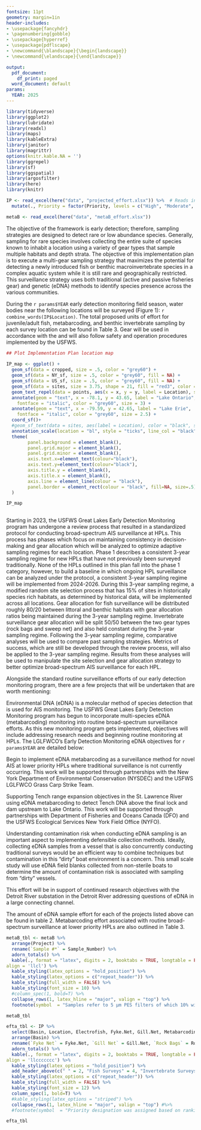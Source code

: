 ```yaml
---
fontsize: 11pt
geometry: margin=1in
header-includes:
- \usepackage{fancyhdr}
- \pagenumbering{gobble}
- \usepackage{hyperref}
- \usepackage{pdflscape}
- \newcommand{\blandscape}{\begin{landscape}}
- \newcommand{\elandscape}{\end{landscape}}

output:
  pdf_document:
    df_print: paged
  word_document: default
params:
  YEAR: 2025
---
```


```r
library(tidyverse)
library(ggplot2)
library(lubridate)
library(readxl)
library(maps)
library(kableExtra)
library(janitor)
library(magrittr)
options(knitr.kable.NA = '')
library(ggrepel)
library(sf)
library(ggspatial)
library(argosfilter)
library(here)
library(knitr)
```

```r
IP <- read_excel(here("data", "projected_effort.xlsx")) %>%  # Reads in the .CSV file from the folder path, change csv to update report
  mutate(., Priority = factor(Priority, levels = c("High", "Moderate", "Low")))

metaB <- read_excel(here("data", "metaB_effort.xlsx"))
```

\begin{titlepage}

\colorbox{black}{\rlap{\huge\bfseries\textcolor{white}{U.S. Fish \& Wildlife Service}}\hspace{\linewidth}\hspace{-2\fboxsep}}\vspace{.25cm}
\begin{flushleft}\large\textbf{Lower Great Lakes Fish and Wildlife Conservation Office, Aquatic Invasive Species Program}\end{flushleft}\vspace{.25cm}
\newline
\large\textit{Early Detection Monitoring Implementation Plan, Lake Erie and Lake Ontario `r params$YEAR`}\vspace{.25cm}
\begin{flushleft}

\large\textbf{Program Overview}

Aquatic invasive species pose a serious threat to the Great Lakes. That threat has prompted natural resource agencies to examine pathways of introduction and risks posed by priority species. Prevention, early detection, and rapid response provide the most effective and potentially successful means to minimize harm to the environment and costs associated with stopping the spread of nonnative species. The U.S. Fish and Wildlife Service (USFWS) developed the \textit{Strategic Framework for the Early Detection of Non-native Fishes and Select Benthic Macroinvertebrates in the Great Lakes} identifying early detection as a priority action. The framework defines how the USFWS will carry out early detection efforts in high priority locations (HPL). HPLs are selected based on their increased likelihood for invasion. Sampling focuses on harbors, rivers, and embayments of the Great Lakes as determined by a \href{https://cfpub.epa.gov/si/si_public_record_Report.cfm?dirEntryId=350136&Lab=CCTE}{risk-based prioritization framework for AIS in the Great Lakes}. Results from the risk-based prioritization framework produce a ranking for each taxa that represents invasion risk at a location and is used to select and prioritize survey locations (Table 1). 

```r

hpl_tbl <- IP %>% 
  select(Basin, Location, Fish = Fish.Rank, Invertebrate = Invert.Rank, `Priority*` = Priority) %>% 
  arrange(Basin, `Priority*`) %>% 
  kable(., format = "latex", digits = 2, booktabs = TRUE, longtable = FALSE, caption = "Priority levels of the top ranked locations across the lower Great Lakes.",
align = 'llccc') %>%
  kable_styling(latex_options = "hold_position") %>%
  add_header_above(c(" " = 2, "Ranking out of 386 Locations" = 2, " " = 1)) %>%
  kable_styling(latex_options = c("repeat_header")) %>% 
  kable_styling(full_width = FALSE) %>%
  kable_styling(font_size = 12) %>%
  column_spec(1, bold=T) %>% 
  #kable_styling(latex_options = "striped") %>%
  collapse_rows(1, latex_hline = "major", valign = "top") %>% 
  footnote(symbol  = "Priority designation was assigned based on rankings from the risk-based prioritization framework (fish and invertebrate), supporting ongoing invasion fronts, and other AIS program objectives.", threeparttable = T) 

hpl_tbl
```

This report outlines implementation of the field elements of the Framework in Lake Erie and Lake Ontario during `r params$YEAR`. The proposed work will be carried out by the USFWS's Lower Great Lakes Fish and Wildlife Conservation Office (LGLFWCO).

```r

## Read in shapefiles

 Lake_sf <- st_read(here("shapefiles/GL_Outline", "glgis_gl_shore_noaa_70k.shp"))
 cropped <- st_crop(Lake_sf, xmin = -73, xmax = -81,
                                    ymin = 41.5, ymax = 45.4)
 NY_sf <- st_read(here("shapefiles/NYS_Civil_Boundaries.shp/NYS_Civil_Boundaries_SHP",  "State_Shoreline.shp"))
 
 US_sf <- st_read(here("shapefiles/States_shapefile", "States_shapefile.shp")) %>% 
   filter(State_Code %in% c('PA'))
 #US_cropped <- st_crop(US_sf, xmin = -73, xmax = -81, ymin = 41.5, ymax = 45.4)
 
 ## Create Sampling Locations

points <- IP %>%
  select(Location, x, y) %>%
  group_by(Location) %>%
  summarise(x,y)

sites <- st_as_sf(points, coords = c("x", "y"), crs = 4326, agr = "constant")
  
```

\end{flushleft}
\fancypagestyle{ContactFooter}{%
  \fancyhf{}
  \renewcommand\headrulewidth{0pt}
  \fancyfoot[L]{Questions related to the implementation plan can be directed to Zy Biesinger, Aquatic Invasive Species Program Lead, Lower Great Lakes Fish and Wildlife Conservation Office, Phone: 585-948-7046, Email: zy\_biesinger$@$fws.gov}
}
\thispagestyle{ContactFooter}
\end{titlepage}

\large\textbf{General Objectives}

The objective of the framework is early detection; therefore, sampling strategies are designed to detect rare or low abundance species. Generally, sampling for rare species involves collecting the entire suite of species known to inhabit a location using a variety of gear types that sample multiple habitats and depth strata. The objective of this implementation plan is to execute a multi-gear sampling strategy that maximizes the potential for detecting a newly introduced fish or benthic macroinvertebrate species in a complex aquatic system while it is still rare and geographically restricted. This surveillance strategy uses both traditional (active and passive fisheries gear) and genetic (eDNA) methods to identify species presence across the various communities.

During the `r params$YEAR` early detection monitoring field season, water bodies near the following locations will be surveyed (Figure 1): `r combine_words(IP$Location)`. The total proposed units of effort for juvenile/adult fish, metabarcoding, and benthic invertebrate sampling by each survey location can be found in Table 3. Gear will be used in accordance with the \textit{Recommended Sampling Gear Types and Standard Operating Procedures for the Early Detection of Non-native Fishes and Select Benthic Macroinvertebrates in the Great Lakes} and will also follow safety and operation procedures implemented by the USFWS.  


```r
 
## Plot Implementation Plan location map
 
IP_map <- ggplot() + 
  geom_sf(data = cropped, size = .5, color = "grey60") +
  geom_sf(data = NY_sf, size = .5, color = "grey60", fill = NA) +
  geom_sf(data = US_sf, size = .5, color = "grey60", fill = NA) +
  geom_sf(data = sites, size = 3.75, shape = 21, fill = "red3", color = "red1", stroke = 1.25, alpha = .5) +
  geom_text_repel(data = points, aes(x = x, y = y, label = Location), size = 3.2, point.padding = .7, max.overlaps = Inf) + 
  annotate(geom = "text", x = -78.1, y = 43.65, label = "Lake Ontario", 
    fontface = "italic", color = "grey60", size = 3) +
  annotate(geom = "text", x = -79.59, y = 42.65, label = "Lake Erie", 
    fontface = "italic", color = "grey60", size = 2.5) +
  coord_sf()+
  #geom_sf_text(data = sites, aes(label = Location), color = "black", size = 2.6, nudge_y = -.15)  +
  annotation_scale(location = "bl", style = "ticks", line_col = "black", text_col = "black") +
  theme(
        panel.background = element_blank(),
        panel.grid.major = element_blank(), 
        panel.grid.minor = element_blank(),
        axis.text.x=element_text(colour="black"),
        axis.text.y=element_text(colour="black"),
        axis.title.y = element_blank(),
        axis.title.x = element_blank(),
        axis.line = element_line(colour = "black"),
        panel.border = element_rect(colour = "black", fill=NA, size=.5)
  )

IP_map
 
```

\clearpage

\large\textbf{Traditional Surviellance Efforts}

Starting in 2023, the USFWS Great Lakes Early Detection Monitoring program has undergone a review process that resulted in a standardized protocol for conducting broad-spectrum AIS surveillance at HPLs. This process has phases which focus on maintaining consistency in decision-making and gear allocation which will be analyzed to optimize adaptive sampling regimes for each location. Phase 1 describes a consistent 3-year sampling regime for new HPLs that have not previously been surveyed traditionally. None of the HPLs outlined in this plan fall into the phase 1 category, however, to build a baseline in which ongoing HPL surveillance can be analyzed under the protocol, a consistent 3-year sampling regime will be implemented from 2024-2026. During this 3-year sampling regime, a modified random site selection process that has 15% of sites in historically species rich habitats, as determined by historical data, will be implemented across all locations. Gear allocation for fish surveillance will be distributed roughly 80/20 between littoral and benthic habitats with gear allocation ratios being maintained during the 3-year sampling regime. Invertebrate surveillance gear allocation will be split 50/50 between the two gear types (rock bags and sweep net) and also held constant during the 3-year sampling regime. Following the 3-year sampling regime, comparative analyses will be used to compare past sampling strategies. Metrics of success, which are still be developed through the review process, will also be applied to the 3-year sampling regime. Results from these analyses will be used to manipulate the site selection and gear allocation strategy to better optimize broad-spectrum AIS surveillance for each HPL.               

Alongside the standard routine surveillance efforts of our early detection monitoring program, there are a few projects that will be undertaken that are worth mentioning:
\begin{enumerate}
\item Surveillance efforts along the St. Lawrence River near Massena, NY will be ongoing as Tench (\textit{Tinca tinca}) continue to undergo a range expansion into the upper St. Lawrence River. This effort is targeted towards littoral habitats that have been suggested to be preferred by Tench and therefore will not be subscribed to the 3-year sampling regime. Massena, NY maintains a High priority status due to the range expansion of Tench and binational partner interest in monitoring that invasion front.  

\item Although there will not be any dedicated crayfish survey effort, further support of the Buffalo Park Schools Red Swamp Crayfish (\textit{Procambarus clarkii}) infestation will result in a few days of effort around the perimeter of the known established population to determine any potential spread.  
\end{enumerate}

\large\textbf{Genetic Surviellance Efforts}

Environmental DNA (eDNA) is a molecular method of species detection that is used for AIS monitoring. The USFWS Great Lakes Early Detection Monitoring program has begun to incorporate multi-species eDNA (metabarcoding) monitoring into routine broad-spectrum surveillance efforts. As this new monitoring program gets implemented, objectives will include addressing research needs and beginning routine monitoring at HPLs. The LGLFWCO's Early Detection Monitoring eDNA objectives for `r params$YEAR` are detailed below:

\normalsize\textbf{Early Detection Monitoring}
\newline
Begin to implement eDNA metabarcoding as a surveillance method for novel AIS at lower priority HPLs where traditional surveillance is not currently occurring. This work will be supported through partnerships with the New York Department of Environmental Conservation (NYSDEC) and the USFWS LGLFWCO Grass Carp Strike Team.   

\normalsize\textbf{St. Lawrence River Tench}
\newline
Supporting Tench range expansion objectives in the St. Lawrence River using eDNA metabarcoding to detect Tench DNA above the final lock and dam upstream to Lake Ontario. This work will be supported through partnerships with Department of Fisheries and Oceans Canada (DFO) and the USFWS Ecological Services New York Field Office (NYFO).  

\normalsize\textbf{Metabarcoding Methods Research}
\newline
Understanding contamination risk when conducting eDNA sampling is an important aspect to implementing defensible collection methods. Ideally, collecting eDNA samples from a vessel that is also concurrently conducting traditional surveys would be an efficient way to combine techniques but contamination in this "dirty" boat environment is a concern. This small scale study will use eDNA field blanks collected from non-sterile boats to determine the amount of contamination risk is associated with sampling from "dirty" vessels.  

\normalsize\textbf{Detroit River Metabarcoding Reasearch}
\newline
This effort will be in support of continued research objectives with the Detroit River substation in the Detroit River addressing questions of eDNA in a large connecting channel.

The amount of eDNA sample effort for each of the projects listed above can be found in table 2. Metabarcoding effort associated with routine broad-spectrum surveillance at lower priority HPLs are also outlined in Table 3.

```r

metaB_tbl <- metaB %>% 
  arrange(Project) %>% 
  rename(`Sample #*` = Sample_Number) %>% 
  adorn_totals() %>% 
  kable(., format = "latex", digits = 2, booktabs = TRUE, longtable = FALSE, caption = "Number of eDNA samples that will be allocated to each project.",
align = 'llcl') %>%
  kable_styling(latex_options = "hold_position") %>%
  kable_styling(latex_options = c("repeat_header")) %>% 
  kable_styling(full_width = FALSE) %>%
  kable_styling(font_size = 10) %>%
  #column_spec(1, bold=T) %>% 
  collapse_rows(1, latex_hline = "major", valign = "top") %>% 
  footnote(symbol  = "Samples refer to 5 µm PES filters of which 10% will be designated as field blank controls.", threeparttable = T) 

metaB_tbl
```

\clearpage
\blandscape
\large\textbf{Proposed Priority Location Surviellance Efforts}
\newline
```r

efta_tbl <- IP %>% 
  select(Basin, Location, Electrofish, Fyke.Net, Gill.Net, Metabarcoding, Rock.Bags, Sweep.Net) %>% 
  arrange(Basin) %>% 
  rename(`Fyke Net` = Fyke.Net, `Gill Net` = Gill.Net, `Rock Bags` = Rock.Bags, `Sweep Net` = Sweep.Net) %>% 
  adorn_totals() %>% 
  kable(., format = "latex", digits = 2, booktabs = TRUE, longtable = FALSE, caption = "Amount of effort proposed for each high priority location for Juvenile/Adult fish, Metabarcoding, and Benthic Invertebrates.",
align = 'llccccccc') %>%
  kable_styling(latex_options = "hold_position") %>%
  add_header_above(c(" " = 2, "Fish Surveys" = 4, "Invertebrate Surveys" = 2)) %>%
  kable_styling(latex_options = c("repeat_header")) %>% 
  kable_styling(full_width = FALSE) %>%
  kable_styling(font_size = 12) %>%
  column_spec(1, bold=T) %>% 
  #kable_styling(latex_options = "striped") %>%
  collapse_rows(1, latex_hline = "major", valign = "top") #%>% 
  #footnote(symbol  = "Priority designation was assigned based on rankings (fish and invertebrate), supporting ongoing invasion fronts, and other AIS program objectives.", threeparttable = T) 

efta_tbl

```
\elandscape